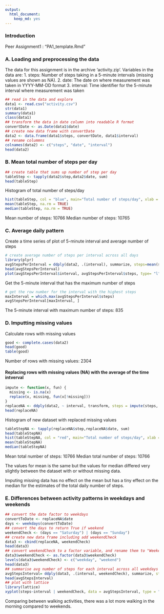 ```yaml
---
output:
  html_document:
    keep_md: yes
---
```

### Introduction
Peer Assignment1 : "PA1_template.Rmd"

### A. Loading and preprocessing the data
The data for this assignment is in the archive 'activity.zip'.
Variables in the data are:
1. steps: Number of steps taking in a 5-minute intervals (missing values are shown as NA).
2. date: The date on where measurement was taken in YYYY-MM-DD format
3. interval: Time identifier for the 5-minute interval where measurement was taken
```r
## read in the data and explore
data1 <- read.csv("activity.csv")
str(data1)
summary(data1)
class(data1)
## transform the data in date column into readable R format
convertDate <- as.Date(data1$date)
## create new data frame with convertDate
data2 <- data.frame(data1$steps, convertDate, data1$interval)
## rename colummns
colnames(data2) <- c("steps", "date", "interval")
head(data2)
```


### B. Mean total number of steps per day
```r
## create table that sums up number of step per day
tableStep <- tapply(data2$step,data2$date, sum)
head(tableStep)
```

Histogram of total number of steps/day
```r
hist(tableStep, col = "blue", main="Total number of steps/day", xlab = "Number of steps")
mean(tableStep, na.rm = TRUE)
median(tableStep, na.rm = TRUE)
```
Mean number of steps: 10766
Median number of steps: 10765


### C. Average daily pattern
Create a time series of plot of 5-minute interval and average number of steps 
```r
# create average number of steps per interval across all days
library(plyr)
avgStepsPerInterval = ddply(data2, .(interval), summarize, steps=mean(steps, na.rm = TRUE))
head(avgStepsPerInterval)
plot(avgStepsPerInterval$interval, avgStepsPerInterval$steps, type= "l", col = "blue", xlab = "time in hours",ylab = "Average number of steps/day", main = "Average number of steps across all intervals")
```

Get the 5-minute interval that has the maximum number of steps
```r
# get the row number for the interval with the highest steps
maxInterval = which.max(avgStepsPerInterval$steps)
avgStepsPerInterval[maxInterval, ]
```
The 5-minute interval with maximum number of steps: 835


### D. Imputting missing values
Calculate rows with missing values
```r
good <- complete.cases(data2)
head(good)
table(good)
```
Number of rows with missing values: 2304

#### Replacing rows with missing values (NA) with the average of the time intverval
```r
impute <- function(x, fun) {
  missing <- is.na(x)
  replace(x, missing, fun(x[!missing]))
}
replaceNA <- ddply(data2, ~ interval, transform, steps = impute(steps, mean))
head(replaceNA)
```

Histogram of new dataset with replaced missing values
```r
tableStepNA <- tapply(replaceNA$step,replaceNA$date, sum)
head(tableStepNA)
hist(tableStepNA, col = "red", main="Total number of steps/day", xlab = "Number of steps")
mean(tableStepNA)
median(tableStepNA)
```
Mean total number of steps: 10766 
Median total number of steps: 10766 

The values for mean is the same but the values for median differed very slightly between the dataset with or without missing data. 

Imputing missing data has no effect on the mean but has a tiny effect on the median for the estimates of the total daily number of steps.


### E. Differences between activity patterns in weekdays and weekends
```r
## convert the date factor to weekdays
convertToDate <- replaceNA$date
days <- weekdays(convertToDate)
## convert the days to return True if weekend
weekendCheck <- (days == "Saturday") | (days == "Sunday")
## create new data frame including add weekendCheck
data3 <- cbind(replaceNA, weekendCheck)
head(data3)
## convert weekendCheck to a factor variable, and rename them to "Weekend" and "Weekday"
data3$weekendCheck <- as.factor(data3$weekendCheck)
levels(data3$weekendCheck) <- c("weekday", "weekend")
head(data3)
## summarise avg number of steps for each interval across all weekdays or weekends
avgStepsInterval= ddply(data3, .(interval, weekendCheck), summarize, steps=mean(steps))
head(avgStepsInterval)
## plot with lattice
library(lattice)
xyplot(steps~interval | weekendCheck, data = avgStepsInterval, type = "l", layout = c(1,2), xlab = "interval", ylab = "Number of steps")
```

Comparing between walking activities, there was a lot more walking in the morning compared to weekends.
